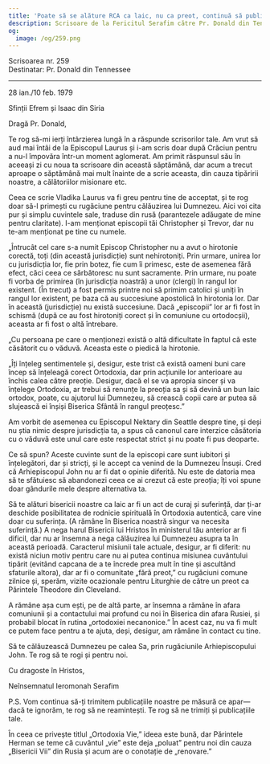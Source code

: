 ```yaml
---
title: 'Poate să se alăture RCA ca laic, nu ca preot, continuă să publice'
description: Scrisoare de la Fericitul Serafim către Pr. Donald din Tennessee.
og:
  image: /og/259.png
---
```


<div style={{textAlign:'right', fontFamily:'monospace'}}>Scrisoarea nr. 259</div>
<div style={{textAlign:'left', fontFamily:'monospace'}}>Destinatar: Pr. Donald din Tennessee</div>

---

28 ian./10 feb. 1979

Sfinții Efrem și Isaac din Siria

Dragă Pr. Donald,

Te rog să-mi ierți întârzierea lungă în a răspunde scrisorilor tale. Am vrut să aud mai întâi de la Episcopul Laurus și i-am scris doar după Crăciun pentru a nu-l împovăra într-un moment aglomerat. Am primit răspunsul său în aceeași zi cu noua ta scrisoare din această săptămână, dar acum a trecut aproape o săptămână mai mult înainte de a scrie aceasta, din cauza tipăririi noastre, a călătoriilor misionare etc.

Ceea ce scrie Vladika Laurus va fi greu pentru tine de acceptat, și te rog doar să-l primești cu rugăciune pentru călăuzirea lui Dumnezeu. Aici voi cita pur și simplu cuvintele sale, traduse din rusă (parantezele adăugate de mine pentru claritate). I-am menționat episcopii tăi Christopher și Trevor, dar nu te-am menționat pe tine cu numele.

„Întrucât cel care s-a numit Episcop Christopher nu a avut o hirotonie corectă, toți (din această jurisdicție) sunt nehirotoniți. Prin urmare, unirea lor cu jurisdicția lor, fie prin botez, fie cum îi primesc, este de asemenea fără efect, căci ceea ce sărbătoresc nu sunt sacramente. Prin urmare, nu poate fi vorba de primirea (în jurisdicția noastră) a unor (clergi) în rangul lor existent. (În trecut) a fost permis printre noi să primim catolici și uniți în rangul lor existent, pe baza că au succesiune apostolică în hirotonia lor. Dar în această (jurisdicție) nu există succesiune. Dacă „episcopii” lor ar fi fost în schismă (după ce au fost hirotoniți corect și în comuniune cu ortodocșii), aceasta ar fi fost o altă întrebare.

„Cu persoana pe care o menționezi există o altă dificultate în faptul că este căsătorit cu o văduvă. Aceasta este o piedică la hirotonie.

„Îți înțeleg sentimentele și, desigur, este trist că există oameni buni care încep să înțeleagă corect Ortodoxia, dar prin acțiunile lor anterioare au închis calea către preoție. Desigur, dacă el se va apropia sincer și va înțelege Ortodoxia, ar trebui să renunțe la preoția sa și să devină un bun laic ortodox, poate, cu ajutorul lui Dumnezeu, să crească copii care ar putea să slujească ei înșiși Biserica Sfântă în rangul preoțesc.”

Am vorbit de asemenea cu Episcopul Nektary din Seattle despre tine, și deși nu știa nimic despre jurisdicția ta, a spus că canonul care interzice căsătoria cu o văduvă este unul care este respectat strict și nu poate fi pus deoparte.

Ce să spun? Aceste cuvinte sunt de la episcopi care sunt iubitori și înțelegători, dar și stricți, și le accept ca venind de la Dumnezeu Însuși. Cred că Arhiepiscopul John nu ar fi dat o opinie diferită. Nu este de datoria mea să te sfătuiesc să abandonezi ceea ce ai crezut că este preoția; îți voi spune doar gândurile mele despre alternativa ta.

Să te alături bisericii noastre ca laic ar fi un act de curaj și suferință, dar ți-ar deschide posibilitatea de rodnicie spirituală în Ortodoxia autentică, care vine doar cu suferința. (A rămâne în Biserica noastră singur va necesita suferință.) A nega harul Bisericii lui Hristos în ministerul tău anterior ar fi dificil, dar nu ar însemna a nega călăuzirea lui Dumnezeu asupra ta în această perioadă. Caracterul misiunii tale actuale, desigur, ar fi diferit: nu există niciun motiv pentru care nu ai putea continua misiunea cuvântului tipărit (evitând capcana de a te încrede prea mult în tine și ascultând sfaturile altora), dar ar fi o comunitate „fără preot,” cu rugăciuni comune zilnice și, sperăm, vizite ocazionale pentru Liturghie de către un preot ca Părintele Theodore din Cleveland.

A rămâne așa cum ești, pe de altă parte, ar însemna a rămâne în afara comuniunii și a contactului mai profund cu noi în Biserica din afara Rusiei, și probabil blocat în rutina „ortodoxiei necanonice.” În acest caz, nu va fi mult ce putem face pentru a te ajuta, deși, desigur, am rămâne în contact cu tine.

Să te călăuzească Dumnezeu pe calea Sa, prin rugăciunile Arhiepiscopului John. Te rog să te rogi și pentru noi.

Cu dragoste în Hristos,

Neînsemnatul Ieromonah Serafim

P.S. Vom continua să-ți trimitem publicațiile noastre pe măsură ce apar—dacă te ignorăm, te rog să ne reamintești. Te rog să ne trimiți și publicațiile tale.

În ceea ce privește titlul „Ortodoxia Vie,” ideea este bună, dar Părintele Herman se teme că cuvântul „vie” este deja „poluat” pentru noi din cauza „Bisericii Vii” din Rusia și acum are o conotație de „renovare.”
